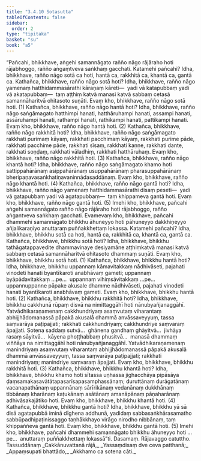 ```yaml
---
title: "3.4.10 Sotasutta"
tableOfContents: false
sidebar:
  order: 2
type: "tipitaka"
basket: "su"
book: "a5"
---
```



<DynamicBreadcrumb />

<Division number="140" book="a5">

<Paragraph number="798" book="a5">
“Pañcahi, bhikkhave, aṅgehi samannāgato rañño nāgo rājāraho hoti rājabhoggo, rañño aṅgaṃtveva saṅkhaṃ gacchati. Katamehi pañcahi? Idha, bhikkhave, rañño nāgo sotā ca hoti, hantā ca, rakkhitā ca, khantā ca, gantā ca.
</Paragraph>

<Paragraph number="799" book="a5">
Kathañca, bhikkhave, rañño nāgo sotā hoti? Idha, bhikkhave, rañño nāgo yamenaṃ hatthidammasārathi kāraṇaṃ kāreti—  yadi vā katapubbaṃ yadi vā akatapubbaṃ—  taṃ aṭṭhiṃ katvā manasi katvā sabbaṃ cetasā samannāharitvā ohitasoto suṇāti. Evaṃ kho, bhikkhave, rañño nāgo sotā hoti. (1)
</Paragraph>

<Paragraph number="800" book="a5">
Kathañca, bhikkhave, rañño nāgo hantā hoti? Idha, bhikkhave, rañño nāgo saṅgāmagato hatthimpi hanati, hatthāruhampi hanati, assampi hanati, assāruhampi hanati, rathampi hanati, rathikampi hanati, pattikampi hanati. Evaṃ kho, bhikkhave, rañño nāgo hantā hoti. (2)
</Paragraph>

<Paragraph number="801" book="a5">
Kathañca, bhikkhave, rañño nāgo rakkhitā hoti? Idha, bhikkhave, rañño nāgo saṅgāmagato rakkhati purimaṃ kāyaṃ, rakkhati pacchimaṃ kāyaṃ, rakkhati purime pāde, rakkhati pacchime pāde, rakkhati sīsaṃ, rakkhati kaṇṇe, rakkhati dante, rakkhati soṇḍaṃ, rakkhati vāladhiṃ, rakkhati hatthāruhaṃ. Evaṃ kho, bhikkhave, rañño nāgo rakkhitā hoti. (3)
</Paragraph>

<Paragraph number="802" book="a5">
Kathañca, bhikkhave, rañño nāgo khantā hoti? Idha, bhikkhave, rañño nāgo saṅgāmagato khamo hoti sattippahārānaṃ asippahārānaṃ usuppahārānaṃ pharasuppahārānaṃ bheripaṇavasaṅkhatiṇavaninnādasaddānaṃ. Evaṃ kho, bhikkhave, rañño nāgo khantā hoti. (4)
</Paragraph>

<Paragraph number="803" book="a5">
Kathañca, bhikkhave, rañño nāgo gantā hoti? Idha, bhikkhave, rañño nāgo yamenaṃ hatthidammasārathi disaṃ peseti—  yadi vā gatapubbaṃ yadi vā agatapubbaṃ—  taṃ khippameva gantā hoti. Evaṃ kho, bhikkhave, rañño nāgo gantā hoti. (5)
</Paragraph>

<Paragraph number="804" book="a5">
Imehi kho, bhikkhave, pañcahi aṅgehi samannāgato rañño nāgo rājāraho hoti rājabhoggo, rañño aṅgantveva saṅkhaṃ gacchati.
</Paragraph>

<Paragraph number="805" book="a5">
Evamevaṃ kho, bhikkhave, pañcahi dhammehi samannāgato bhikkhu āhuneyyo hoti pāhuneyyo dakkhiṇeyyo añjalikaraṇīyo anuttaraṃ puññakkhettaṃ lokassa. Katamehi pañcahi? Idha, bhikkhave, bhikkhu sotā ca hoti, hantā ca, rakkhitā ca, khantā ca, gantā ca.
</Paragraph>

<Paragraph number="806" book="a5">
Kathañca, bhikkhave, bhikkhu sotā hoti? Idha, bhikkhave, bhikkhu tathāgatappavedite dhammavinaye desiyamāne aṭṭhiṃkatvā manasi katvā sabbaṃ cetasā samannāharitvā ohitasoto dhammaṃ suṇāti. Evaṃ kho, bhikkhave, bhikkhu sotā hoti. (1)
</Paragraph>

<Paragraph number="807" book="a5">
Kathañca, bhikkhave, bhikkhu hantā hoti? Idha, bhikkhave, bhikkhu uppannaṃ kāmavitakkaṃ nādhivāseti, pajahati vinodeti hanati byantīkaroti anabhāvaṃ gameti; uppannaṃ byāpādavitakkaṃ …pe…  uppannaṃ vihiṃsāvitakkaṃ …pe…  uppannuppanne pāpake akusale dhamme nādhivāseti, pajahati vinodeti hanati byantīkaroti anabhāvaṃ gameti. Evaṃ kho, bhikkhave, bhikkhu hantā hoti. (2)
</Paragraph>

<Paragraph number="808" book="a5">
Kathañca, bhikkhave, bhikkhu rakkhitā hoti? Idha, bhikkhave, bhikkhu cakkhunā rūpaṃ disvā na nimittaggāhī hoti nānubyañjanaggāhī. Yatvādhikaraṇamenaṃ cakkhundriyaṃ asaṃvutaṃ viharantaṃ abhijjhādomanassā pāpakā akusalā dhammā anvāssaveyyuṃ, tassa saṃvarāya paṭipajjati; rakkhati cakkhundriyaṃ; cakkhundriye saṃvaraṃ āpajjati. Sotena saddaṃ sutvā…  ghānena gandhaṃ ghāyitvā…  jivhāya rasaṃ sāyitvā…  kāyena phoṭṭhabbaṃ phusitvā…  manasā dhammaṃ viññāya na nimittaggāhī hoti nānubyañjanaggāhī. Yatvādhikaraṇamenaṃ manindriyaṃ asaṃvutaṃ viharantaṃ abhijjhādomanassā pāpakā akusalā dhammā anvāssaveyyuṃ, tassa saṃvarāya paṭipajjati; rakkhati manindriyaṃ; manindriye saṃvaraṃ āpajjati. Evaṃ kho, bhikkhave, bhikkhu rakkhitā hoti. (3)
</Paragraph>

<Paragraph number="809" book="a5">
Kathañca, bhikkhave, bhikkhu khantā hoti? Idha, bhikkhave, bhikkhu khamo hoti sītassa uṇhassa jighacchāya pipāsāya ḍaṃsamakasavātātapasarīsapasamphassānaṃ; duruttānaṃ durāgatānaṃ vacanapathānaṃ uppannānaṃ sārīrikānaṃ vedanānaṃ dukkhānaṃ tibbānaṃ kharānaṃ kaṭukānaṃ asātānaṃ amanāpānaṃ pāṇaharānaṃ adhivāsakajātiko hoti. Evaṃ kho, bhikkhave, bhikkhu khantā hoti. (4)
</Paragraph>

<Paragraph number="810" book="a5">
Kathañca, bhikkhave, bhikkhu gantā hoti? Idha, bhikkhave, bhikkhu yā sā disā agatapubbā iminā dīghena addhunā, yadidaṃ sabbasaṅkhārasamatho sabbūpadhipaṭinissaggo taṇhākkhayo virāgo nirodho nibbānaṃ, taṃ khippaññeva gantā hoti. Evaṃ kho, bhikkhave, bhikkhu gantā hoti. (5)
</Paragraph>

<Paragraph number="811" book="a5">
Imehi kho, bhikkhave, pañcahi dhammehi samannāgato bhikkhu āhuneyyo hoti …pe…  anuttaraṃ puññakkhettaṃ lokassā”ti.

</Paragraph>
</Division>

<Paragraph number="812" type="center" book="a5">
Dasamaṃ.



</Paragraph>

<Paragraph number="813" type="center" book="a5">
Rājavaggo catuttho.



</Paragraph>

<Paragraph number="814" type="center" book="a5">
Tassuddānaṃ


</Paragraph>

<Paragraph number="815" type="verses" book="a5">
_Cakkānuvattanā rājā,_  
_Yassaṃdisaṃ dve ceva patthanā;_  
_Appaṃsupati bhattādo,_  
_Akkhamo ca sotena cāti._
</Paragraph>